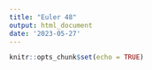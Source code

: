```yaml
---
title: "Euler 48"
output: html_document
date: '2023-05-27'
---
```


```r
knitr::opts_chunk$set(echo = TRUE)
```

